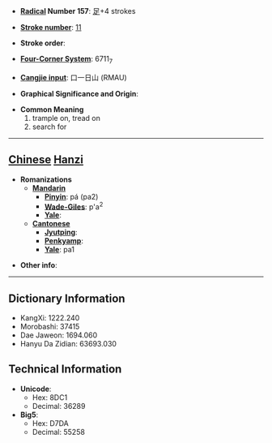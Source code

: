 * '''[[Wiktionary:Chinese radical index| Radical]] Number 157''': [[Wiktionary:Chinese radical index 足|足]]+4 strokes

* '''[[Wiktionary:Chinese total strokes index|Stroke number]]''': [[Wiktionary:Chinese total strokes index 11|11]]

* '''Stroke order''': 

* '''[[Wiktionary:Chinese four corner index|Four-Corner System]]''': 6711<sub>7</sub>

* '''[[Wiktionary:Chinese Cangjie index|Cangjie input]]''': 口一日山 (RMAU)

* '''Graphical Significance and Origin''': 

* '''Common Meaning'''
*#trample on, tread on
*# search for


----

== [[Chinese]] [[Hanzi]] ==

* '''Romanizations'''
** '''[[Mandarin]]'''
*** '''[[Pinyin]]''': pá (pa2)
*** '''[[Wade-Giles]]''': p'a<sup>2</sup>
*** '''[[Yale]]''': 
** '''[[Cantonese]]'''
*** '''[[Jyutping]]''':
*** '''[[Penkyamp]]''': 
*** '''[[Yale]]''': pa1

* '''Other info''': 

----

== Dictionary Information ==

* KangXi: 1222.240
* Morobashi: 37415
* Dae Jaweon: 1694.060
* Hanyu Da Zidian: 63693.030

== Technical Information ==

* '''Unicode''':
** Hex: 8DC1
** Decimal: 36289
* '''Big5''':
** Hex: D7DA
** Decimal: 55258